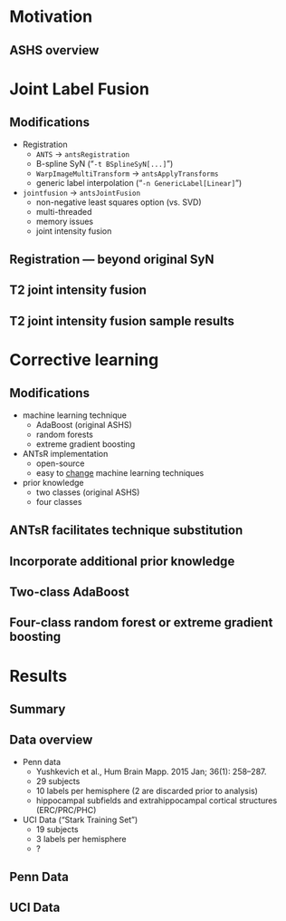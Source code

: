 
# Motivation

<!--

* Difficult to run
* What is the effect of the heuristics?
* Does not use the the latest technology.
* What about all the T1 data?

-->

## ASHS overview

\centering
\includegraphics[width=0.85 \textwidth]{../Figures/ashs.png}

# Joint Label Fusion

## Modifications

* Registration
    * ``ANTS`` $\rightarrow$ ``antsRegistration``
    * B-spline SyN ("``-t BSplineSyN[...]``")
    * ``WarpImageMultiTransform`` $\rightarrow$ ``antsApplyTransforms``
    * generic label interpolation  ("``-n GenericLabel[Linear]``")
* ``jointfusion`` $\rightarrow$ ``antsJointFusion``
    * non-negative least squares option (vs. SVD)
    * multi-threaded
    * memory issues
    * joint intensity fusion

## Registration --- beyond original SyN

\centering
\includegraphics[width=0.85 \textwidth]{../Figures/Frontiers_ITK.png}

\vspace{2mm}

\centering
\includegraphics[width=0.85 \textwidth]{../Figures/Frontiers_BSplineSyN.png}

## T2 joint intensity fusion

\centering
\includegraphics[width=0.85 \textwidth]{../Figures/jifNormalization.png}

## T2 joint intensity fusion sample results

\centering
\includegraphics[width=0.85 \textwidth]{../Figures/jifResults.png}

# Corrective learning

## Modifications

* machine learning technique
    * AdaBoost (original ASHS)
    * random forests
    * extreme gradient boosting
* ANTsR implementation
    * open-source
    * easy to [change](https://github.com/stnava/ANTsR/blob/master/R/segmentationRefinement.R#L375-L413) machine learning techniques
* prior knowledge
    * two classes (original ASHS)
    * four classes


<!--
##

\centering
\includegraphics[width=1.0 \textwidth]{../Figures/Lecture01/Lecture_01_42.png}

<p style="text-align: center; font-size: 4px">http://www.yisongyue.com/courses/cs155/2016_winter/lectures/Lecture_01.pdf</p>

## $error = bias + variance$

\centering
\includegraphics[width=1.0 \textwidth]{../Figures/Lecture01/Lecture_01_43.png}

##

\centering
\includegraphics[width=1.0 \textwidth]{../Figures/Lecture01/Lecture_01_44.png}

##

\centering
\includegraphics[width=1.0 \textwidth]{../Figures/Lecture01/Lecture_01_45.png}

## $error = bias + variance$

\centering
\includegraphics[width=0.85 \textwidth]{../Figures/Lecture01/Lecture_01_46.png}

##

\centering
\includegraphics[width=1.0 \textwidth]{../Figures/Lecture01/Lecture_01_47.png}

##

\centering
\includegraphics[width=1.0 \textwidth]{../Figures/Lecture01/Lecture_01_48.png}

##

\centering
\includegraphics[width=1.0 \textwidth]{../Figures/Lecture01/Lecture_01_49.png}
-->

##

\centering
\includegraphics[width=0.85 \textwidth]{../Figures/machineLearningTechniques.png}

##  ANTsR facilitates technique substitution

\centering
\includegraphics[width=0.85 \textwidth]{../Figures/segRefinement.png}

## Incorporate additional prior knowledge

\centering
\includegraphics[width=0.85 \textwidth]{../Figures/correctiveLearning001.png}

## Two-class AdaBoost

\centering
\includegraphics[width=0.85 \textwidth]{../Figures/correctiveLearning002.png}

## Four-class random forest or extreme gradient boosting

\centering
\includegraphics[width=0.85 \textwidth]{../Figures/correctiveLearning003.png}

# Results

## Summary

\centering
\includegraphics[width=0.85 \textwidth]{../Figures/summaryResults.png}

## Data overview

* Penn data
    * Yushkevich et al., Hum Brain Mapp. 2015 Jan; 36(1): 258–287.
    * 29 subjects
    * 10 labels per hemisphere (2 are discarded prior to analysis)
    * hippocampal subfields and extrahippocampal cortical structures (ERC/PRC/PHC)

* UCI Data ("Stark Training Set")
    * 19 subjects
    * 3 labels per hemisphere
    * ?

## Penn Data

\centering
\includegraphics[width=1 \textwidth]{../Figures/pennResults.png}

## UCI Data

\centering
\includegraphics[width=1 \textwidth]{../Figures/uciResults.png}
